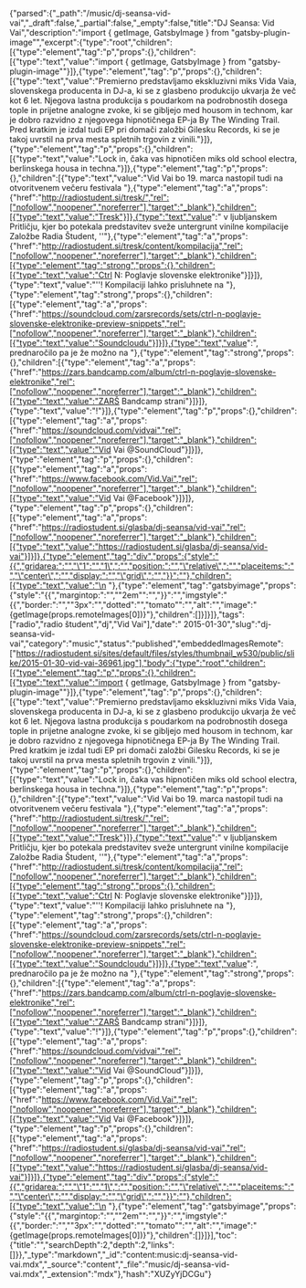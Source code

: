 {"parsed":{"_path":"/music/dj-seansa-vid-vai","_draft":false,"_partial":false,"_empty":false,"title":"DJ Seansa: Vid Vai","description":"import { getImage, GatsbyImage } from \"gatsby-plugin-image\"","excerpt":{"type":"root","children":[{"type":"element","tag":"p","props":{},"children":[{"type":"text","value":"import { getImage, GatsbyImage } from \"gatsby-plugin-image\""}]},{"type":"element","tag":"p","props":{},"children":[{"type":"text","value":"Premierno predstavljamo ekskluzivni miks Vida Vaia, slovenskega producenta in DJ-a, ki se z glasbeno produkcijo ukvarja že več kot 6 let. Njegova lastna produkcija s poudarkom na podrobnostih dosega tople in prijetne analogne zvoke, ki se gibljejo med housom in technom, kar je dobro razvidno z njegovega hipnotičnega EP-ja By The Winding Trail. Pred kratkim je izdal tudi EP pri domači založbi Gilesku Records, ki se je takoj uvrstil na prva mesta spletnih trgovin z vinili."}]},{"type":"element","tag":"p","props":{},"children":[{"type":"text","value":"Lock in, čaka vas hipnotičen miks old school electra, berlinskega housa in techna."}]},{"type":"element","tag":"p","props":{},"children":[{"type":"text","value":"Vid Vai bo 19. marca nastopil tudi na otvoritvenem večeru festivala "},{"type":"element","tag":"a","props":{"href":"http://radiostudent.si/tresk/","rel":["nofollow","noopener","noreferrer"],"target":"_blank"},"children":[{"type":"text","value":"Tresk"}]},{"type":"text","value":" v ljubljanskem Pritličju, kjer bo potekala predstavitev sveže untergrunt vinilne kompilacije Založbe Radia Študent, ''"},{"type":"element","tag":"a","props":{"href":"http://radiostudent.si/tresk/content/kompilacija","rel":["nofollow","noopener","noreferrer"],"target":"_blank"},"children":[{"type":"element","tag":"strong","props":{},"children":[{"type":"text","value":"Ctrl N: Poglavje slovenske elektronike"}]}]},{"type":"text","value":"''! Kompilaciji lahko prisluhnete na "},{"type":"element","tag":"strong","props":{},"children":[{"type":"element","tag":"a","props":{"href":"https://soundcloud.com/zarsrecords/sets/ctrl-n-poglavje-slovenske-elektronike-preview-snippets","rel":["nofollow","noopener","noreferrer"],"target":"_blank"},"children":[{"type":"text","value":"Soundcloudu"}]}]},{"type":"text","value":", prednaročilo pa je že možno na "},{"type":"element","tag":"strong","props":{},"children":[{"type":"element","tag":"a","props":{"href":"https://zars.bandcamp.com/album/ctrl-n-poglavje-slovenske-elektronike","rel":["nofollow","noopener","noreferrer"],"target":"_blank"},"children":[{"type":"text","value":"ZARŠ Bandcamp strani"}]}]},{"type":"text","value":"!"}]},{"type":"element","tag":"p","props":{},"children":[{"type":"element","tag":"a","props":{"href":"https://soundcloud.com/vidvai","rel":["nofollow","noopener","noreferrer"],"target":"_blank"},"children":[{"type":"text","value":"Vid Vai @SoundCloud"}]}]},{"type":"element","tag":"p","props":{},"children":[{"type":"element","tag":"a","props":{"href":"https://www.facebook.com/Vid.Vai","rel":["nofollow","noopener","noreferrer"],"target":"_blank"},"children":[{"type":"text","value":"Vid Vai @Facebook"}]}]},{"type":"element","tag":"p","props":{},"children":[{"type":"element","tag":"a","props":{"href":"https://radiostudent.si/glasba/dj-seansa/vid-vai","rel":["nofollow","noopener","noreferrer"],"target":"_blank"},"children":[{"type":"text","value":"https://radiostudent.si/glasba/dj-seansa/vid-vai"}]}]},{"type":"element","tag":"div","props":{"style":"{{","gridarea:":"","\"1":"","1\",":"","position:":"","\"relative\",":"","placeitems:":"","\"center\",":"","display:":"","\"grid\",":"","}}":""},"children":[{"type":"text","value":"\n  "},{"type":"element","tag":"gatsbyimage","props":{"style":"{{","margintop:":"","\"2em\"":"","}}":"","imgstyle":"{{","border:":"","\"3px":"","dotted":"","tomato\"":"","alt":"","image":"{getImage(props.remoteImages[0])}"},"children":[]}]}]},"tags":["radio","radio študent","dj","Vid Vai"],"date":" 2015-01-30","slug":"dj-seansa-vid-vai","category":"music","status":"published","embeddedImagesRemote":["https://radiostudent.si/sites/default/files/styles/thumbnail_w530/public/slike/2015-01-30-vid-vai-36961.jpg"],"body":{"type":"root","children":[{"type":"element","tag":"p","props":{},"children":[{"type":"text","value":"import { getImage, GatsbyImage } from \"gatsby-plugin-image\""}]},{"type":"element","tag":"p","props":{},"children":[{"type":"text","value":"Premierno predstavljamo ekskluzivni miks Vida Vaia, slovenskega producenta in DJ-a, ki se z glasbeno produkcijo ukvarja že več kot 6 let. Njegova lastna produkcija s poudarkom na podrobnostih dosega tople in prijetne analogne zvoke, ki se gibljejo med housom in technom, kar je dobro razvidno z njegovega hipnotičnega EP-ja By The Winding Trail. Pred kratkim je izdal tudi EP pri domači založbi Gilesku Records, ki se je takoj uvrstil na prva mesta spletnih trgovin z vinili."}]},{"type":"element","tag":"p","props":{},"children":[{"type":"text","value":"Lock in, čaka vas hipnotičen miks old school electra, berlinskega housa in techna."}]},{"type":"element","tag":"p","props":{},"children":[{"type":"text","value":"Vid Vai bo 19. marca nastopil tudi na otvoritvenem večeru festivala "},{"type":"element","tag":"a","props":{"href":"http://radiostudent.si/tresk/","rel":["nofollow","noopener","noreferrer"],"target":"_blank"},"children":[{"type":"text","value":"Tresk"}]},{"type":"text","value":" v ljubljanskem Pritličju, kjer bo potekala predstavitev sveže untergrunt vinilne kompilacije Založbe Radia Študent, ''"},{"type":"element","tag":"a","props":{"href":"http://radiostudent.si/tresk/content/kompilacija","rel":["nofollow","noopener","noreferrer"],"target":"_blank"},"children":[{"type":"element","tag":"strong","props":{},"children":[{"type":"text","value":"Ctrl N: Poglavje slovenske elektronike"}]}]},{"type":"text","value":"''! Kompilaciji lahko prisluhnete na "},{"type":"element","tag":"strong","props":{},"children":[{"type":"element","tag":"a","props":{"href":"https://soundcloud.com/zarsrecords/sets/ctrl-n-poglavje-slovenske-elektronike-preview-snippets","rel":["nofollow","noopener","noreferrer"],"target":"_blank"},"children":[{"type":"text","value":"Soundcloudu"}]}]},{"type":"text","value":", prednaročilo pa je že možno na "},{"type":"element","tag":"strong","props":{},"children":[{"type":"element","tag":"a","props":{"href":"https://zars.bandcamp.com/album/ctrl-n-poglavje-slovenske-elektronike","rel":["nofollow","noopener","noreferrer"],"target":"_blank"},"children":[{"type":"text","value":"ZARŠ Bandcamp strani"}]}]},{"type":"text","value":"!"}]},{"type":"element","tag":"p","props":{},"children":[{"type":"element","tag":"a","props":{"href":"https://soundcloud.com/vidvai","rel":["nofollow","noopener","noreferrer"],"target":"_blank"},"children":[{"type":"text","value":"Vid Vai @SoundCloud"}]}]},{"type":"element","tag":"p","props":{},"children":[{"type":"element","tag":"a","props":{"href":"https://www.facebook.com/Vid.Vai","rel":["nofollow","noopener","noreferrer"],"target":"_blank"},"children":[{"type":"text","value":"Vid Vai @Facebook"}]}]},{"type":"element","tag":"p","props":{},"children":[{"type":"element","tag":"a","props":{"href":"https://radiostudent.si/glasba/dj-seansa/vid-vai","rel":["nofollow","noopener","noreferrer"],"target":"_blank"},"children":[{"type":"text","value":"https://radiostudent.si/glasba/dj-seansa/vid-vai"}]}]},{"type":"element","tag":"div","props":{"style":"{{","gridarea:":"","\"1":"","1\",":"","position:":"","\"relative\",":"","placeitems:":"","\"center\",":"","display:":"","\"grid\",":"","}}":""},"children":[{"type":"text","value":"\n  "},{"type":"element","tag":"gatsbyimage","props":{"style":"{{","margintop:":"","\"2em\"":"","}}":"","imgstyle":"{{","border:":"","\"3px":"","dotted":"","tomato\"":"","alt":"","image":"{getImage(props.remoteImages[0])}"},"children":[]}]}],"toc":{"title":"","searchDepth":2,"depth":2,"links":[]}},"_type":"markdown","_id":"content:music:dj-seansa-vid-vai.mdx","_source":"content","_file":"music/dj-seansa-vid-vai.mdx","_extension":"mdx"},"hash":"XUZyYjDCGu"}